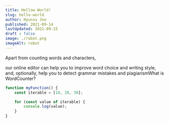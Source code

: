 ```yaml
---
title: Hellow World!
slug: hello-world
author: Hyunsu Joo
published: 2021-09-14
lastUpdated: 2021-09-15
draft : false
image: ./robot.png
imageAlt: robot
---
```


Apart from counting words and characters,

<!--end-->

our online editor can help you to improve word choice and writing style, and, optionally, help you to detect grammar mistakes and plagiarismWhat is WordCounter?

```javascript
function myFunction() {
    const iterable = [10, 20, 30];

    for (const value of iterable) {
        console.log(value);
    }
}
```
